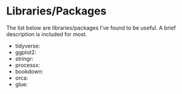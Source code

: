 # Libraries/Packages

The list below are libraries/packages I've found to be useful. A brief description is included for most.

* tidyverse: 
* ggplot2:
* stringr:
* processx:
* bookdown:
* orca:
* glue: 